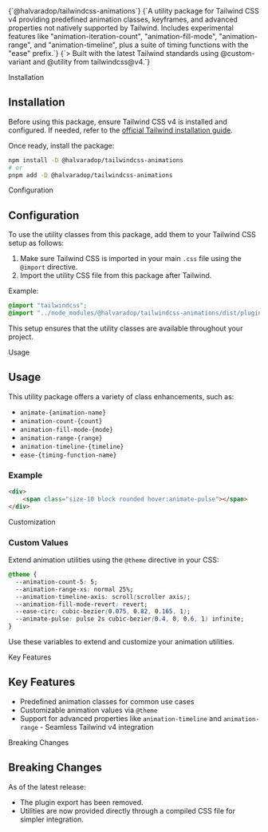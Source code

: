
<SectionLayout>
    <TextEffect
        className="mb-4 text-xl/relaxed truncate font-medium base:text-3xl/relaxed"
        as="h1"
        preset="fade-in-blur"
        speedReveal={1.1}
        speedSegment={0.5}
    >
        {`@halvaradop/tailwindcss-animations`}
    </TextEffect>
    <TextEffect className="text-muted text-lg" preset="fade-in-blur" speedReveal={1} speedSegment={0.2}>
        {`A utility package for Tailwind CSS v4 providing predefined animation classes, keyframes, and advanced properties not natively supported by Tailwind. Includes experimental features like "animation-iteration-count", "animation-fill-mode", "animation-range", and "animation-timeline", plus a suite of timing functions with the "ease" prefix.`}
    </TextEffect>
    <TextEffect className="mt-6 text-muted text-lg" preset="fade-in-blur" speedReveal={1.1} speedSegment={0.5}>
        {`> Built with the latest Tailwind standards using @custom-variant and @utility from tailwindcss@v4.`}
    </TextEffect>
</SectionLayout>

<Separator>Installation</Separator>
<SectionLayout>

## Installation

Before using this package, ensure Tailwind CSS v4 is installed and configured. If needed, refer to the [official Tailwind installation guide](https://tailwindcss.com/docs/installation).

Once ready, install the package:

```bash
npm install -D @halvaradop/tailwindcss-animations
# or
pnpm add -D @halvaradop/tailwindcss-animations
```

</SectionLayout>

<Separator>Configuration</Separator>
<SectionLayout>

## Configuration

To use the utility classes from this package, add them to your Tailwind CSS setup as follows:

1. Make sure Tailwind CSS is imported in your main `.css` file using the `@import` directive.
2. Import the utility CSS file from this package after Tailwind.

Example:

```css
@import "tailwindcss";
@import "../node_modules/@halvaradop/tailwindcss-animations/dist/plugin.css";
```

This setup ensures that the utility classes are available throughout your project.

</SectionLayout>

<Separator>Usage</Separator>
<SectionLayout>

## Usage

This utility package offers a variety of class enhancements, such as:

- `animate-{animation-name}`
- `animation-count-{count}`
- `animation-fill-mode-{mode}`
- `animation-range-{range}`
- `animation-timeline-{timeline}`
- `ease-{timing-function-name}`

### Example

```html
<div>
    <span class="size-10 block rounded hover:animate-pulse"></span>
</div>
```

</SectionLayout>

<Separator>Customization</Separator>
<SectionLayout>
  ### Custom Values
  Extend animation utilities using the `@theme` directive in your CSS:
  ```css
  @theme {
    --animation-count-5: 5;
    --animation-range-xs: normal 25%;
    --animation-timeline-axis: scroll(scroller axis);
    --animation-fill-mode-revert: revert;
    --ease-circ: cubic-bezier(0.075, 0.82, 0.165, 1);
    --animate-pulse: pulse 2s cubic-bezier(0.4, 0, 0.6, 1) infinite;
  }
  ```
  Use these variables to extend and customize your animation utilities.
</SectionLayout>

<Separator>Key Features</Separator>
<SectionLayout>

## Key Features

- Predefined animation classes for common use cases
- Customizable animation values via `@theme`
- Support for advanced properties like `animation-timeline` and `animation-range` - Seamless Tailwind v4 integration

</SectionLayout>

<Separator>Breaking Changes</Separator>
<SectionLayout>

## Breaking Changes

As of the latest release:

- The plugin export has been removed.
- Utilities are now provided directly through a compiled CSS file for simpler integration.

</SectionLayout>

<CallToAction
    separator="Contribute"
    title="Get Involved"
    description="Have questions or ideas? Visit our community to connect, share, or contribute."
    button="Join the Community →"
    href="/community"
/>

